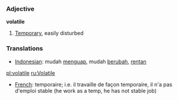 === Adjective ===

'''volatile'''

# [[Temporary]], easily disturbed

=== Translations ===
*[[Indonesian]]: mudah [[uap|menguap]], mudah [[ubah|berubah]], [[rentan]]

[[pl:volatile]]
[[ru:Volatile]]

*[[French]]: temporaire; i.e. il travaille de façon temporaire, il n'a pas d'emploi stable (he work as a temp, he has not stable job)